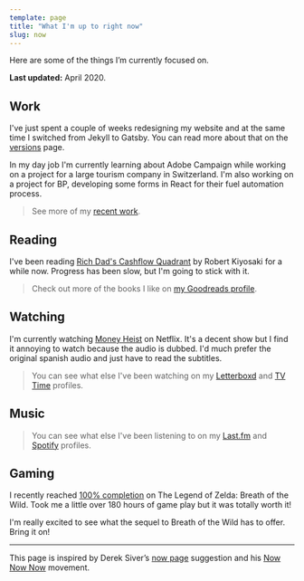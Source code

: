 ```yaml
---
template: page
title: "What I'm up to right now"
slug: now
---
```



Here are some of the things I’m currently focused on.

**Last updated:** April 2020.

## Work
I've just spent a couple of weeks redesigning my website and at the same time I switched from Jekyll to Gatsby. You can read more about that on the [versions](/versions/) page.

In my day job I'm currently learning about Adobe Campaign while working on a project for a large tourism company in Switzerland. I'm also working on a project for BP, developing some forms in React for their fuel automation process.

<blockquote className="muted">
  See more of my <a href="/portfolio/">recent work</a>.
</blockquote>

## Reading
I've been reading [Rich Dad's Cashflow Quadrant](https://amzn.to/2Jgo3Z4) by Robert Kiyosaki for a while now. Progress has been slow, but I'm going to stick with it.

<blockquote className="muted">
  Check out more of the books I like on <a href="https://www.goodreads.com/ajaykarwal">my Goodreads profile</a>.
</blockquote>


## Watching
I'm currently watching [Money Heist](https://www.netflix.com/title/80192098) on Netflix. It's a decent show but I find it annoying to watch because the audio is dubbed. I'd much prefer the original spanish audio and just have to read the subtitles.

<blockquote className="muted">
  You can see what else I've been watching on my <a href="https://letterboxd.com/ajaykarwal/">Letterboxd</a> and <a href="https://www.tvtime.com/en/user/38092710/profile">TV Time</a> profiles.
</blockquote>


## Music
<LastFM />

<blockquote className="muted">
  You can see what else I've been listening to on my <a href="https://www.last.fm/user/ajaykarwal">Last.fm</a> and <a href="https://open.spotify.com/user/keynote">Spotify</a> profiles.
</blockquote>


## Gaming
I recently reached [100% completion](https://www.reddit.com/r/Breath_of_the_Wild/comments/g44qc1/this_is_both_satisfying_and_quite_upsetting/) on The Legend of Zelda: Breath of the Wild. Took me a little over 180 hours of game play but it was totally worth it!

I'm really excited to see what the sequel to Breath of the Wild has to offer. Bring it on!

---

This page is inspired by Derek Siver’s [now page](http://sivers.org/now) suggestion and his [Now Now Now](http://nownownow.com/) movement.
